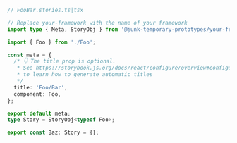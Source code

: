 ```ts
// FooBar.stories.ts|tsx

// Replace your-framework with the name of your framework
import type { Meta, StoryObj } from '@junk-temporary-prototypes/your-framework';

import { Foo } from './Foo';

const meta = {
  /* 👇 The title prop is optional.
   * See https://storybook.js.org/docs/react/configure/overview#configure-story-loading
   * to learn how to generate automatic titles
   */
  title: 'Foo/Bar',
  component: Foo,
};

export default meta;
type Story = StoryObj<typeof Foo>;

export const Baz: Story = {};
```
